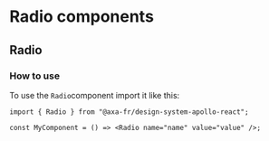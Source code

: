 
<Meta of={RadioStories} />

# Radio components

## Radio

### How to use

To use the `Radio`component import it like this:

```tsx
import { Radio } from "@axa-fr/design-system-apollo-react";

const MyComponent = () => <Radio name="name" value="value" />;
```

<Canvas of={RadioStories.RadioStory} />
<Controls of={RadioStories.RadioStory} />
